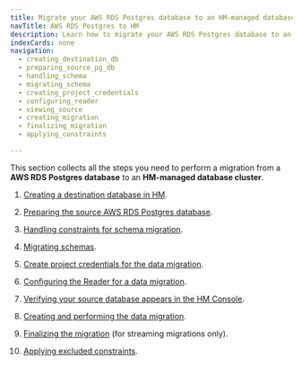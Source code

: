 ```yaml
---
title: Migrate your AWS RDS Postgres database to an HM-managed database
navTitle: AWS RDS Postgres to HM
description: Learn how to migrate your AWS RDS Postgres database to an HM-managed database.
indexCards: none
navigation: 
  - creating_destination_db
  - preparing_source_pg_db
  - handling_schema
  - migrating_schema
  - creating_project_credentials
  - configuring_reader
  - viewing_source
  - creating_migration
  - finalizing_migration
  - applying_constraints

---
```


This section collects all the steps you need to perform a migration from a **AWS RDS Postgres database** to an **HM-managed database cluster**.

1.  [Creating a destination database in HM](creating_destination_db).

1.  [Preparing the source AWS RDS Postgres database](preparing_source_pg_db). 

1.  [Handling constraints for schema migration](handling_schema). 

1.  [Migrating schemas](migrating_schema). 

1.  [Create project credentials for the data migration](creating_project_credentials). 

1.  [Configuring the Reader for a data migration](configuring_reader). 

1.  [Verifying your source database appears in the HM Console](viewing_source).

1.  [Creating and performing the data migration](creating_migration). 

1.  [Finalizing the migration](finalizing_migration) (for streaming migrations only).

1.  [Applying excluded constraints](applying_constraints). 


